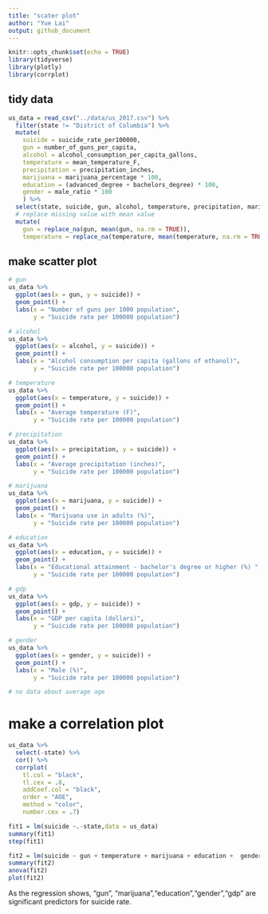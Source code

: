 ```yaml
---
title: "scater plot"
author: "Yue Lai"
output: github_document
---
```


```r
knitr::opts_chunk$set(echo = TRUE)
library(tidyverse)
library(plotly)
library(corrplot)
```

## tidy data

```r
us_data = read_csv("../data/us_2017.csv") %>% 
  filter(state != "District of Columbia") %>%  
  mutate(
    suicide = suicide_rate_per100000,
    gun = number_of_guns_per_capita,
    alcohol = alcohol_consumption_per_capita_gallons,
    temperature = mean_temperature_F, 
    precipitation = precipitation_inches,
    marijuana = marijuana_percentage * 100,
    education = (advanced_degree + bachelors_degree) * 100,
    gender = male_ratio * 100
    ) %>% 
  select(state, suicide, gun, alcohol, temperature, precipitation, marijuana, education, gdp, gender) %>% 
  # replace missing value with mean value
  mutate(
    gun = replace_na(gun, mean(gun, na.rm = TRUE)),
    temperature = replace_na(temperature, mean(temperature, na.rm = TRUE)))
```

## make scatter plot

```r
# gun
us_data %>% 
  ggplot(aes(x = gun, y = suicide)) +
  geom_point() +
  labs(x = "Number of guns per 1000 population", 
       y = "Suicide rate per 100000 population")

# alcohol
us_data %>% 
  ggplot(aes(x = alcohol, y = suicide)) +
  geom_point() +
  labs(x = "Alcohol consumption per capita (gallons of ethanol)"， 
       y = "Suicide rate per 100000 population")

# temperature
us_data %>% 
  ggplot(aes(x = temperature, y = suicide)) +
  geom_point() +
  labs(x = "Average temperature (F)", 
       y = "Suicide rate per 100000 population")

# precipitation
us_data %>% 
  ggplot(aes(x = precipitation, y = suicide)) +
  geom_point() +
  labs(x = "Average precipitation (inches)",
       y = "Suicide rate per 100000 population")

# marijuana
us_data %>% 
  ggplot(aes(x = marijuana, y = suicide)) +
  geom_point() +
  labs(x = "Marijuana use in adults (%)", 
       y = "Suicide rate per 100000 population")

# education
us_data %>% 
  ggplot(aes(x = education, y = suicide)) +
  geom_point() +
  labs(x = "Educational attainment - bachelor's degree or higher (%) ",
       y = "Suicide rate per 100000 population")

# gdp
us_data %>% 
  ggplot(aes(x = gdp, y = suicide)) +
  geom_point() +
  labs(x = "GDP per capita (dollars)",
       y = "Suicide rate per 100000 population")

# gender
us_data %>% 
  ggplot(aes(x = gender, y = suicide)) +
  geom_point() +
  labs(x = "Male (%)",
       y = "Suicide rate per 100000 population")

# no data about average age 
```

# make a correlation plot

```r
us_data %>% 
  select(-state) %>% 
  cor() %>% 
  corrplot(
    tl.col = "black", 
    tl.cex = .8, 
    addCoef.col = "black",
    order = "AOE",
    method = "color",
    number.cex = .7)
```

```r
fit1 = lm(suicide ~.-state,data = us_data)
summary(fit1)
step(fit1)

fit2 = lm(suicide ~ gun + temperature + marijuana + education +  gender +gdp, data = us_data)
summary(fit2)
anova(fit2)
plot(fit2)

```
As the regression shows, "gun", "marijuana","education","gender","gdp" are significant predictors for suicide rate. 
